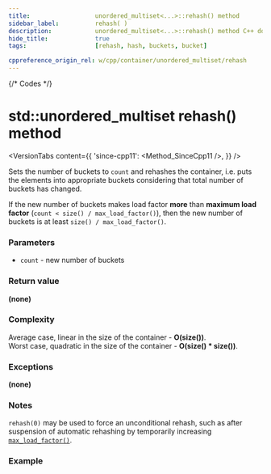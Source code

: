 ```yaml
---
title:					unordered_multiset<...>::rehash() method
sidebar_label:			rehash( )
description:			unordered_multiset<...>::rehash() method C++ documentation
hide_title:				true
tags:					[rehash, hash, buckets, bucket]

cppreference_origin_rel: w/cpp/container/unordered_multiset/rehash
---
```



{/* Codes */}


# std::unordered_multiset rehash() method

<VersionTabs content={{
	'since-cpp11': <Method_SinceCpp11 />,
}} />

		
Sets the number of buckets to `count` and rehashes the container, i.e. puts the elements into appropriate buckets considering that total number of buckets has changed.


If the new number of buckets makes load factor **more** than **maximum load factor** (`count < size() / max_load_factor()`), then the new number of buckets is at least `size() / max_load_factor()`.

### Parameters

 - `count` - new number of buckets

### Return value

**(none)**

### Complexity

Average case, linear in the size of the container - **O(size())**.  
Worst case, quadratic in the size of the container - **O(size() * size())**.

### Exceptions

**(none)**

### Notes

`rehash(0)` may be used to force an unconditional rehash, such as after suspension of automatic rehashing by temporarily increasing [`max_load_factor()`](/docs/std/containers/sets/unordered_multiset/rehash).

### Example

<ImproveSection />
